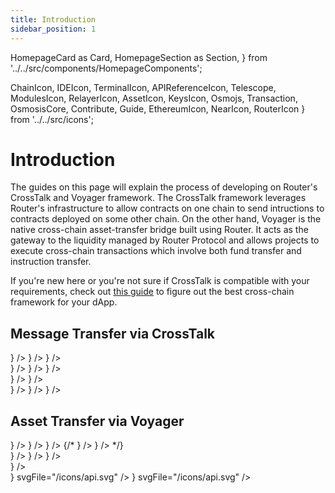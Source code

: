 ```yaml
---
title: Introduction
sidebar_position: 1
---
```


  HomepageCard as Card,
  HomepageSection as Section,
} from '../../src/components/HomepageComponents';

  ChainIcon,
  IDEIcon,
  TerminalIcon,
  APIReferenceIcon,
  Telescope,
  ModulesIcon,
  RelayerIcon,
  AssetIcon,
  KeysIcon,
  Osmojs,
  Transaction,
  OsmosisCore,
  Contribute,
  Guide,
  EthereumIcon,
  NearIcon,
  RouterIcon
} from '../../src/icons';

# Introduction

The guides on this page will explain the process of developing on Router's CrossTalk and Voyager framework. The CrossTalk framework
leverages Router's infrastructure to allow contracts on one chain to send intructions to contracts deployed on some other chain. On the other hand,
Voyager is the native cross-chain asset-transfer bridge built using Router. It acts as the gateway to the liquidity managed by Router Protocol and allows
projects to execute cross-chain transactions which involve both fund transfer and instruction transfer.

If you're new here or you're not sure if CrossTalk is compatible with your requirements, check out [this guide](../overview/choosing-the-right-framework) to figure out
the best cross-chain framework for your dApp.

## Message Transfer via CrossTalk

<Section title="Theoretical Concepts" id="web-sdks" hasSubSections >

<Section>
  <Card
    title="Overview"
    description="What is CrossTalk why is it required?"
    to="/develop/message-transfer-via-crosstalk/overview"
    icon={<IDEIcon />}
  />
    <Card
    title="Understanding Message transfer"
    description="Dissecting different functions and parameters associated with CrossTalk"
    to="/develop/message-transfer-via-crosstalk/key-concepts"
    icon={<ChainIcon />}
  />
  <Card
    title="Fee Management"
    description="Gaining a deeper understanding of how the CrossTalk and Omnichain Fee is computed"
    to="/develop/message-transfer-via-crosstalk/key-concepts/fee-management"
    icon={<AssetIcon />}
  />

  </Section>

  </Section>

<Section title="Guides" id="web-sdks" hasSubSections >
   <Section>
  <Card
    title="EVM Guides"
    description="Learning how to execute different types of cross-chain requests in EVM Chains"
    to="/develop/message-transfer-via-crosstalk/evm-guides"
    icon={<ModulesIcon />}
  />
 <Card
    title="NEAR Guides"
    description="Learning how to execute different types of cross-chain requests in NEAR"
    to="/develop/message-transfer-via-crosstalk/near-guides"
    icon={<ModulesIcon />}
  />
 <Card
    title="Router Chain Guides"
    description="Learning how to execute different types of cross-chain requests from or to Router chain"
    to="/develop/message-transfer-via-crosstalk/router-chain-guides"
    icon={<ModulesIcon />}
  />
    </Section>

  </Section>

   <Section title="Sample iDapps" id="sample-idapps" hasSubSections >

<Section>
  <Card
    title="Deploying a Cross-chain Ping Pong Contract"
    description="Learn how to deploy your first cross-chain dApp using Router's CrossTalk framework"
    to="/develop/message-transfer-via-crosstalk/sample-idapps/on-evm-chains/ping-pong"
    icon={<Guide />}
  />
  <Card
    title="Deploying a Cross-chain NFT (ERC-1155)"
    description="Learn how to deploy a cross-chain NFT using Router's CrossTalk framework"
    to="/develop/message-transfer-via-crosstalk/sample-idapps/on-evm-chains/cross-chain-nft"
    icon={<Guide />}
  />
</Section>

  </Section>

  <Section title="Understanding Functions" id="web-sdks" hasSubSections >

  <Section>
  <Card
  title="EVM Guide"
  description="Understanding the crosstalk functions for EVM contracts"
  to="/develop/message-transfer-via-crosstalk/evm-guides/iDapp-functions"
  icon={<EthereumIcon />}
  />
  <Card
  title="NEAR Guide"
  description="Understanding the crosstalk functions for Near chain"
  to="/develop/message-transfer-via-crosstalk/near-guides/iDapp-functions"
  icon={<NearIcon />}
  />
  <Card
  title="Router Chain Guide"
  description="Understanding the crosstalk functions for Router chain"
  to="/develop/message-transfer-via-crosstalk/router-chain-guides/iDapp-functions"
  icon={<RouterIcon />}
  />
  </Section>
  </Section>

## Asset Transfer via Voyager

   <Section title="Developers" id="web-sdks" hasSubSections >

<Section>
  <Card
    title="Overview"
    description="What is Voyager and why is it required?"
    to="/develop/voyager"
    icon={<IDEIcon />}
  />
  <Card
    title="Voyager v1.0"
    description="Dissecting different functions and parameters associated with Voyager v1.0"
    to="/develop/voyager/voyager-v1.0/architecture"
    icon={<AssetIcon />}
  />
    <Card
    title="Voyager v2.0"
    description="Understanding the architecture of Voyager v2.0"
    to="/develop/voyager/voyager-v2.0/high-level-workflow"
    icon={<ModulesIcon />}
  />
  {/* <Card
    title="Different Use-cases"
    description="Learning how to build different types of applications by using features enabled by Voyager"
    to="/develop/voyager/voyager-v1.0/different-use-cases"
    icon={<ModulesIcon />}
  />
  <Card
    title="Fee Model"
    description="Gaining a deeper understanding of how the Voyager fee is computed"
    to="/develop/voyager/voyager-v1.0/fee-model"
    icon={<AssetIcon />}
  /> */}
</Section>

  </Section>

<Section title="Developers" id="web-sdks" hasSubSections>
  <Section>
    <Card
      title="Voyager Widget"
      description="Widget to integrate cross-chain swaps on your website"
      to="/develop/voyager/voyager-v1.0/tools/voyager-widget"
      icon={<Guide />}
    />
    <Card
      title="Voyager PathFinder API"
      description="An API to integrate Voyager's cross-chain swap functionality"
      to="/develop/voyager/tools/voyager-v1.0/voyager-pathfinder-api"
      icon={<Guide />}
    />
    <Card
      title="Voyager JS SDK"
      description="SDK to integrate Voyager's cross-chain swap functionality"
      to="/develop/voyager/tools/voyager-v1.0/voyager-js-sdk"
      icon={<Guide />}
    />
  </Section>
</Section>

   <Section title="Guides" id="guides" hasSubSections >

<Section>
  <Card
    title="Deploying a Cross-chain Staking Contract"
    description="Learn how to deploy your first cross-chain staking dApp using Voyager"
    to="/develop/voyager/voyager-v1.0/guides/crosschain-staking"
    icon={<Guide />}
  />
</Section>

  </Section>

<Section title="Cross-chain Transfer/Swap APIs" id="web-sdks" hasSubSections >

<Section>
  <Card
    title="API endpoints"
    description="Voyager Pathfinder API endpoints"
    to="/api/?v=PATHFINDER"
    icon={<Tscodegen />}
    svgFile="/icons/api.svg"
  />
  <Card
    title="Getting Started"
    description="How to interact with Pathfinder API"
    to="/develop/voyager/tools/voyager-pathfinder-api/performing-cross-chain-transaction"
    icon={<Tscodegen />}
    svgFile="/icons/api.svg"
  />
</Section>

  </Section>

